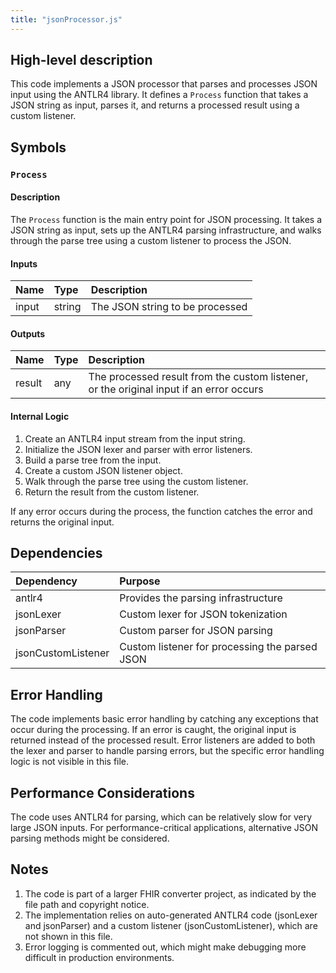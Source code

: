 ```yaml
---
title: "jsonProcessor.js"
---
```


## High-level description
This code implements a JSON processor that parses and processes JSON input using the ANTLR4 library. It defines a `Process` function that takes a JSON string as input, parses it, and returns a processed result using a custom listener.

## Symbols

### `Process`
#### Description
The `Process` function is the main entry point for JSON processing. It takes a JSON string as input, sets up the ANTLR4 parsing infrastructure, and walks through the parse tree using a custom listener to process the JSON.

#### Inputs
| Name | Type | Description |
|:-----|:-----|:------------|
| input | string | The JSON string to be processed |

#### Outputs
| Name | Type | Description |
|:-----|:-----|:------------|
| result | any | The processed result from the custom listener, or the original input if an error occurs |

#### Internal Logic
1. Create an ANTLR4 input stream from the input string.
2. Initialize the JSON lexer and parser with error listeners.
3. Build a parse tree from the input.
4. Create a custom JSON listener object.
5. Walk through the parse tree using the custom listener.
6. Return the result from the custom listener.

If any error occurs during the process, the function catches the error and returns the original input.

## Dependencies
| Dependency | Purpose |
|:-----------|:--------|
| antlr4 | Provides the parsing infrastructure |
| jsonLexer | Custom lexer for JSON tokenization |
| jsonParser | Custom parser for JSON parsing |
| jsonCustomListener | Custom listener for processing the parsed JSON |

## Error Handling
The code implements basic error handling by catching any exceptions that occur during the processing. If an error is caught, the original input is returned instead of the processed result. Error listeners are added to both the lexer and parser to handle parsing errors, but the specific error handling logic is not visible in this file.

## Performance Considerations
The code uses ANTLR4 for parsing, which can be relatively slow for very large JSON inputs. For performance-critical applications, alternative JSON parsing methods might be considered.

## Notes
1. The code is part of a larger FHIR converter project, as indicated by the file path and copyright notice.
2. The implementation relies on auto-generated ANTLR4 code (jsonLexer and jsonParser) and a custom listener (jsonCustomListener), which are not shown in this file.
3. Error logging is commented out, which might make debugging more difficult in production environments.